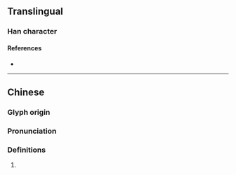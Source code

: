 {{character info}}
==Translingual==

===Han character===
{{Han char|rn=70|rad=方|as=13|sn=17|four=08291|canj=YSOMF|ids=⿸⿰方𠂉票}}

====References====
* {{Han ref|kx=0485.070|dkj=13698|dj=0847.090|hdz=32184.130|uh=65DA|ud=26074|bh=ECF1|bd=60657}}

----

==Chinese==
{{zh-forms}}

===Glyph origin===
{{Han etym}}
{{Han compound|㫃|票|c1=s|c2=p|ls=psc}}

===Pronunciation===
{{zh-pron
|m=piāo
|c=piu1
|mc=y
|oc=y
|cat=
}}

===Definitions===
{{zh-hanzi}}

# {{rfdef|zh}}